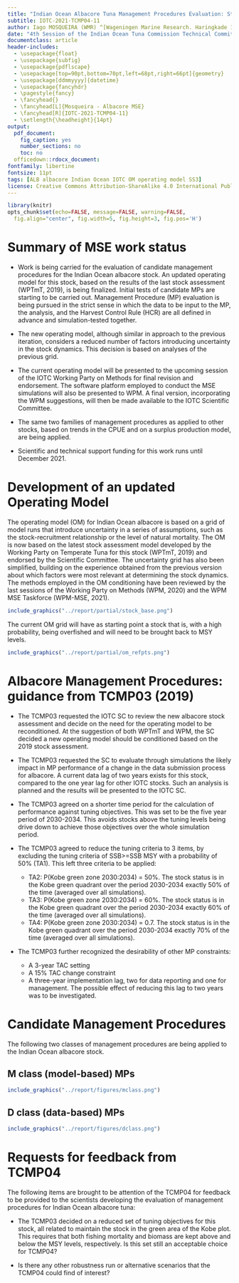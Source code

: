 ```yaml
---
title: "Indian Ocean Albacore Tuna Management Procedures Evaluation: Status Report ^[Work conducted under a Letter of Agreement between IOTC/FAO and Wageningen University and Research.]"
subtitle: IOTC-2021-TCMP04-11
author: Iago MOSQUEIRA (WMR) ^[Wageningen Marine Research. Haringkade 1, Postbus 68, 1976CP, IJmuiden, The Netherlands, <iago.mosqueira@wur.nl>]
date: "4th Session of the Indian Ocean Tuna Commission Technical Committee on Management Procedures. 4-5 June 2021"
documentclass: article
header-includes: 
  - \usepackage{float}
  - \usepackage{subfig}
  - \usepackage{pdflscape}
  - \usepackage[top=90pt,bottom=70pt,left=68pt,right=66pt]{geometry}
  - \usepackage[ddmmyyyy]{datetime}
  - \usepackage{fancyhdr}
  - \pagestyle{fancy}
  - \fancyhead{}
  - \fancyhead[L]{Mosqueira - Albacore MSE}
  - \fancyhead[R]{IOTC-2021-TCMP04-11}
  - \setlength{\headheight}{14pt} 
output:
  pdf_document:
    fig_caption: yes
    number_sections: no
    toc: no
  officedown::rdocx_document:
fontfamily: libertine
fontsize: 11pt
tags: [ALB albacore Indian Ocean IOTC OM operating model SS3]
license: Creative Commons Attribution-ShareAlike 4.0 International Public License
---
```


```r
library(knitr)
opts_chunk$set(echo=FALSE, message=FALSE, warning=FALSE,
  fig.align="center", fig.width=5, fig.height=3, fig.pos='H')
```

# Summary of MSE work status

- Work is being carried for the evaluation of candidate management procedures for the Indian Ocean albacore stock. An updated operating model for this stock, based on the results of the last stock assessment (WPTmT, 2019), is being finalized. Initial tests of candidate MPs are starting to be carried out. Management Procedure (MP) evaluation is being pursued in the strict sense in which the data to be input to the MP, the analysis, and the Harvest Control Rule (HCR) are all defined in advance and simulation-tested together.

- The new operating model, although similar in approach to the previous iteration, considers a reduced number of factors introducing uncertainty in the stock dynamics. This decision is based on analyses of the previous grid.

- The current operating model will be presented to the upcoming session of the IOTC Working Party on Methods for final revision and endorsement. The software platform employed to conduct the MSE simulations will also be presented to WPM. A final version, incorporating the WPM suggestions, will then be made available to the IOTC Scientific Committee.

- The same two families of management procedures as applied to other stocks, based on trends in the CPUE and on a surplus production model, are being applied.
 
- Scientific and technical support funding for this work runs until December 2021.


# Development of an updated Operating Model

The operating model (OM) for Indian Ocean albacore is based on a grid of model runs that introduce uncertainty in a series of assumptions, such as the stock-recruitment relationship or the level of natural mortality. The OM is now based on the latest stock assessment model developed by the Working Party on Temperate Tuna for this stock (WPTmT, 2019) and endorsed by the Scientific Committee. The uncertainty grid has also been simplified, building on the experience obtained from the previous version about which factors were most relevant at determining the stock dynamics. The methods employed in the OM conditioning have been reviewed by the last sessions of the Working Party on Methods (WPM, 2020) and the WPM MSE Taskforce (WPM-MSE, 2021).

```r
include_graphics("../report/partial/stock_base.png")
```

The current OM grid will have as starting point a stock that is, with a high probability, being overfished and will need to be brought back to MSY levels.

```r
include_graphics("../report/partial/om_refpts.png")
```

# Albacore Management Procedures: guidance from TCMP03 (2019)

- The TCMP03 requested the IOTC SC to review the new albacore stock assessment and decide on the need for the operating model to be reconditioned. At the suggestion of both WPTmT and WPM, the SC decided a new operating model should be conditioned based on the 2019 stock assessment.

- The TCMP03 requested the SC to evaluate through simulations the likely impact in MP performance of a change in the data submission process for albacore. A current data lag of two years exists for this stock, compared to the one year lag for other IOTC stocks. Such an analysis is planned and the results will be presented to the IOTC SC.

- The TCMP03 agreed on a shorter time period for the calculation of performance against tuning objectives. This was set to be the five year period of 2030-2034. This avoids stocks above the tuning levels being drive down to achieve those objectives over the whole simulation period.

- The TCMP03 agreed to reduce the tuning criteria to 3 items, by excluding the tuning criteria of SSB>=SSB MSY with a probability of 50% (TA1). This left three criteria to be applied:

  - TA2: P(Kobe green zone 2030:2034) = 50%. The stock status is in the Kobe green quadrant over the period 2030-2034 exactly 50% of the time (averaged over all simulations).
  - TA3: P(Kobe green zone 2030:2034) = 60%. The stock status is in the Kobe green quadrant over the period 2030-2034 exactly 60% of the time (averaged over all simulations).
  - TA4: P(Kobe green zone 2030:2034) = 0.7. The stock status is in the Kobe green quadrant over the period 2030-2034 exactly 70% of the time (averaged over all simulations).

- The TCMP03 further recognized the desirability of other MP constraints:

  - A 3-year TAC setting
  - A 15% TAC change constraint
  - A three-year implementation lag, two for data reporting and one for management. The possible effect of reducing this lag to two years was to be investigated.


# Candidate Management Procedures

The following two classes of management procedures are being applied to the Indian Ocean albacore stock.

## M class (model-based) MPs

```r
include_graphics("../report/figures/mclass.png")
```

## D class (data-based) MPs

```r
include_graphics("../report/figures/dclass.png")
```

# Requests for feedback from TCMP04

The following items are brought to be attention of the TCMP04 for feedback to be provided to the scientists developing the evaluation of management procedures for Indian Ocean albacore tuna:

- The TCMP03 decided on a reduced set of tuning objectives for this stock, all related to maintain the stock in the green area of the Kobe plot. This requires that both fishing mortality and biomass are kept above and below the MSY levels, respectively. Is this set still an acceptable choice for TCMP04?

- Is there any other robustness run or alternative scenarios that the TCMP04 could find of interest?
